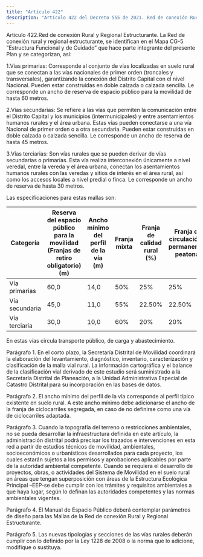 ```yaml
---
title: "Artículo 422"
description: "Artículo 422 del Decreto 555 de 2021. Red de conexión Rural y Regional Estructurante."
---
```


Artículo 422.Red de conexión Rural y Regional Estructurante. La Red de conexión rural y regional estructurante, se identifican en el Mapa CG-5 “Estructura Funcional y de Cuidado” que hace parte integrante del presente Plan y se categorizan, así:
 
1.Vías primarias: Corresponde al conjunto de vías localizadas en suelo rural que se conectan a las vías nacionales de primer orden (troncales y transversales), garantizando la conexión del Distrito Capital con el nivel Nacional. Pueden estar construidas en doble calzada o calzada sencilla. Le corresponde un ancho de reserva de espacio público para la movilidad de hasta 60 metros.
 
2.Vías secundarias: Se refiere a las vías que permiten la comunicación entre el Distrito Capital y los municipios (intermunicipales) y entre asentamientos humanos rurales y el área urbana. Estas vías pueden conectarse a una vía Nacional de primer orden o a otra secundaria. Pueden estar construidas en doble calzada o calzada sencilla. Le corresponde un ancho de reserva de hasta 45 metros.
 
3.Vías terciarias: Son vías rurales que se pueden derivar de vías secundarias o primarias. Esta vía realiza interconexión únicamente a nivel veredal, entre la vereda y el área urbana, conectan los asentamientos humanos rurales con las veredas y sitios de interés en el área rural, así como los accesos locales a nivel predial o finca. Le corresponde un ancho de reserva de hasta 30 metros.
 
Las especificaciones para estas mallas son:
 

| Categoría | Reserva del espacio público para la <br> movilidad (Franjas de retiro obligatorio) <br>  (m) | Ancho mínimo <br> del perfil de la vía <br> (m) | Franja mixta | Franja de calidad rural (%) | Franja de circulación y permanencia peatonal |
| --- | --- | --- | --- | --- | --- |
| Vía primarias | 60,0 | 14,0 | 50% | 25% | 25% |
| Vía secundaria | 45,0 | 11,0 | 55% | 22.50% | 22.50% |
| Vía terciaria | 30,0 | 10,0 | 60% | 20% | 20% |


 
En estas vías circula transporte público, de carga y abastecimiento.
 
Parágrafo 1. En el corto plazo, la Secretaría Distrital de Movilidad coordinará la elaboración del levantamiento, diagnóstico, inventario, caracterización y clasificación de la malla vial rural. La información cartográfica y el balance de la clasificación vial derivado de este estudio será suministrado a la Secretaría Distrital de Planeación, a la Unidad Administrativa Especial de Catastro Distrital para su incorporación en las bases de datos.
 
Parágrafo 2. El ancho mínimo del perfil de la vía corresponde al perfil típico existente en suelo rural. A este ancho mínimo debe adicionarse el ancho de la franja de ciclocarriles segregada, en caso de no definirse como una vía de ciclocarriles adaptada.
 
Parágrafo 3. Cuando la topografía del terreno o restricciones ambientales, no se pueda desarrollar la infraestructura definida en este artículo, la administración distrital podrá precisar los trazados e intervenciones en esta red a partir de estudios técnicos de movilidad, ambientales, socioeconómicos o urbanísticos desarrollados para cada proyecto, los cuales estarán sujetos a los permisos y aprobaciones aplicables por parte de la autoridad ambiental competente. Cuando se requiera el desarrollo de proyectos, obras, o actividades del Sistema de Movilidad en el suelo rural en áreas que tengan superposición con áreas de la Estructura Ecológica Principal –EEP-se debe cumplir con los trámites y requisitos ambientales a que haya lugar, según lo definan las autoridades competentes y las normas ambientales vigentes.
 
Parágrafo 4. El Manual de Espacio Público deberá contemplar parámetros de diseño para las Mallas de la Red de conexión Rural y Regional Estructurante.
 
Parágrafo 5. Las nuevas tipologías y secciones de las vías rurales deberán cumplir con lo definido por la Ley 1228 de 2008 o la norma que lo adicione, modifique o sustituya.